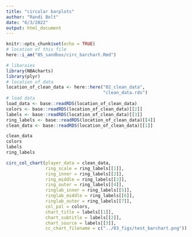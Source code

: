```yaml
---
title: "circular barplots"
author: "Randi Bolt"
date: "6/3/2022"
output: html_document
---
```


```r
knitr::opts_chunk$set(echo = TRUE)
# location of this file
here::i_am("05_sandbox/circ_barchart.Rmd")
```

```r
# libaraies
library(NBAcharts)
library(plyr)
# location of data 
location_of_clean_data <- here::here("02_clean_data",
                                     "clean_data.rds")
# load data 
load_data <- base::readRDS(location_of_clean_data)
colors <- base::readRDS(location_of_clean_data)[[2]]
labels <- base::readRDS(location_of_clean_data)[[3]]
ring_labels <- base::readRDS(location_of_clean_data)[[4]]
clean_data <- base::readRDS(location_of_clean_data)[[1]]
```


```r
clean_data
colors
labels
ring_labels
```

```r

circ_col_chart(player_data = clean_data,
               ring_scale = ring_labels[[1]],
               ring_inner = ring_labels[[2]],
               ring_middle = ring_labels[[3]],
               ring_outer = ring_labels[[4]],
               ringlab_inner = ring_labels[[5]],
               ringlab_middle = ring_labels[[6]],
               ringlab_outer = ring_labels[[7]],
               col_pal = colors,
               chart_title = labels[[1]],
               chart_subtitle = labels[[2]],
               chart_source = labels[[3]],
               cc_chart_filename = c("../03_figs/test_barchart.png"))

```





